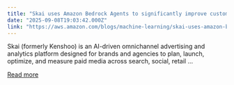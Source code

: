 ```yaml
---
title: "Skai uses Amazon Bedrock Agents to significantly improve customer insights by revolutionized data access and analysis"
date: "2025-09-08T19:03:42.000Z"
link: "https://aws.amazon.com/blogs/machine-learning/skai-uses-amazon-bedrock-agents-to-significantly-improve-customer-insights-by-revolutionized-data-access-and-analysis/"
---
```


Skai (formerly Kenshoo) is an AI-driven omnichannel advertising and analytics platform designed for brands and agencies to plan, launch, optimize, and measure paid media across search, social, retail ...

[Read more](https://aws.amazon.com/blogs/machine-learning/skai-uses-amazon-bedrock-agents-to-significantly-improve-customer-insights-by-revolutionized-data-access-and-analysis/)
